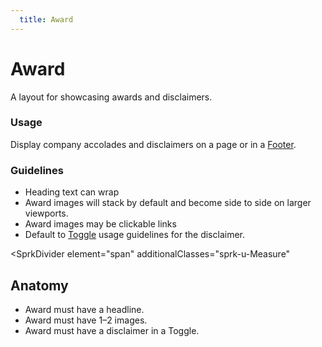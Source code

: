 ```yaml
---
  title: Award
---
```


# Award

A layout for showcasing awards and disclaimers.

<ComponentPreview
  componentName="award--default-story"
  hasReact
  hasAngular
  hasHTML
  minHeight="26rem"
  maxWidth="100%"
/>

### Usage

Display company accolades and disclaimers on a page or in a [Footer](/using-spark/components/footer).

### Guidelines

- Heading text can wrap
- Award images will stack by default and become side to side on larger viewports.
- Award images may be clickable links
- Default to [Toggle](/using-spark/components/toggle) usage guidelines for the disclaimer.

<SprkDivider
 element="span"
 additionalClasses="sprk-u-Measure"
></SprkDivider>

## Anatomy

- Award must have a headline.
- Award must have 1–2 images.
- Award must have a disclaimer in a Toggle.
